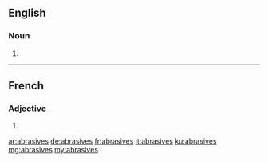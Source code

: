==English==

===Noun===
{{head|en|noun plural form}}

# {{plural of|abrasive|lang=en}}

----

==French==

===Adjective===
{{fr-adj-form}} {{g|f-p}}

# {{feminine plural of|abrasif|lang=fr}}

[[ar:abrasives]]
[[de:abrasives]]
[[fr:abrasives]]
[[it:abrasives]]
[[ku:abrasives]]
[[mg:abrasives]]
[[my:abrasives]]